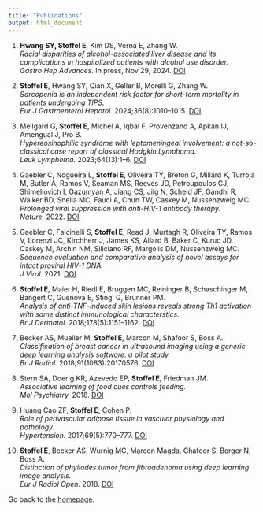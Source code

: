 ```yaml
---
title: "Publications"
output: html_document
---
```


1. **Hwang SY, Stoffel E**, Kim DS, Verna E, Zhang W.  
   *Racial disparities of alcohol-associated liver disease and its complications in hospitalized patients with alcohol use disorder.*  
   *Gastro Hep Advances.* In press, Nov 29, 2024. [DOI](https://doi.org/10.1016/j.gastha.2024.100592)

2. **Stoffel E**, Hwang SY, Qian X, Geller B, Morelli G, Zhang W.  
   *Sarcopenia is an independent risk factor for short-term mortality in patients undergoing TIPS.*  
   *Eur J Gastroenterol Hepatol.* 2024;36(8):1010–1015. [DOI](https://doi.org/10.1097/MEG.0000000000002790)

3. Mellgard G, **Stoffel E**, Michel A, Iqbal F, Provenzano A, Apkan IJ, Amengual J, Pro B.  
   *Hypereosinophilic syndrome with leptomeningeal involvement: a not-so-classical case report of classical Hodgkin Lymphoma.*  
   *Leuk Lymphoma.* 2023;64(13):1–6. [DOI](https://10.1080/10428194.2023.2252124)

4. Gaebler C, Nogueira L, **Stoffel E**, Oliveira TY, Breton G, Millard K, Turroja M, Butler A, Ramos V, Seaman MS, Reeves JD, Petroupoulos CJ, Shimeliovich I, Gazumyan A, Jiang CS, Jilg N, Scheid JF, Gandhi R, Walker BD, Snella MC, Fauci A, Chun TW, Caskey M, Nussenzweig MC. 
   *Prolonged viral suppression with anti-HIV-1 antibody therapy.*  
   *Nature.* 2022. [DOI](https://doi.org/10.1038/s41586-022-04597-1)

5. Gaebler C, Falcinelli S, **Stoffel E**, Read J, Murtagh R, Oliveira TY, Ramos V, Lorenzi JC, Kirchherr J, James KS, Allard B, Baker C, Kuruc JD, Caskey M, Archin NM, Siliciano RF, Margolis DM, Nussenzweig MC. 
   *Sequence evaluation and comparative analysis of novel assays for intact proviral HIV-1 DNA.*  
   *J Virol.* 2021. [DOI](https://doi.org/10.1128/JVI.01986-20)

6. **Stoffel E**, Maier H, Riedl E, Bruggen MC, Reininger B, Schaschinger M, Bangert C, Guenova E, Stingl G, Brunner PM.  
   *Analysis of anti-TNF-induced skin lesions reveals strong Th1 activation with some distinct immunological characterstics.*  
   *Br J Dermatol.* 2018;178(5):1151–1162. [DOI](https://doi.org/10.1111/bjd.16126)

7. Becker AS, Mueller M, **Stoffel E**, Marcon M, Shafoor S, Boss A. 
   *Classification of breast cancer in ultrasound imaging using a generic deep learning analysis software: a pilot study.*  
   *Br J Radiol.* 2018;91(1083):20170576. [DOI](https://doi.org/10.1259/bjr.20170576)

8. Stern SA, Doerig KR, Azevedo EP, **Stoffel E**, Friedman JM.  
   *Associative learning of food cues controls feeding.*  
   *Mol Psychiatry.* 2018. [DOI](https://doi.org/10.1038/s41380-018-0072-y)

9. Huang Cao ZF, **Stoffel E**, Cohen P.  
   *Role of perivascular adipose tissue in vascular physiology and pathology.*  
   *Hypertension.* 2017;69(5):770–777. [DOI](https://doi.org/10.1161/HYPERTENSIONAHA.116.08451)

10. **Stoffel E**, Becker AS, Wurnig MC, Marcon Magda, Ghafoor S, Berger N, Boss A.  
    *Distinction of phyllodes tumor from fibroadenoma using deep learning image analysis.*  
    *Eur J Radiol Open.* 2018. [DOI](https://doi.org/10.1016/j.ejro.2018.09.002)

Go back to the [homepage](index.html).